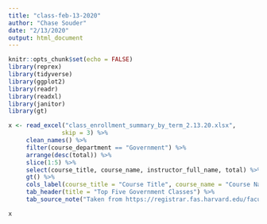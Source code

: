 ```yaml
---
title: "class-feb-13-2020"
author: "Chase Souder"
date: "2/13/2020"
output: html_document
---
```


```r
knitr::opts_chunk$set(echo = FALSE)
library(reprex)
library(tidyverse)
library(ggplot2)
library(readr)
library(readxl)
library(janitor)
library(gt)
```

```r
x <- read_excel("class_enrollment_summary_by_term_2.13.20.xlsx",
               skip = 3) %>%
     clean_names() %>%
     filter(course_department == "Government") %>%
     arrange(desc(total)) %>%
     slice(1:5) %>%
     select(course_title, course_name, instructor_full_name, total) %>%
     gt() %>%
     cols_label(course_title = "Course Title", course_name = "Course Name", instructor_full_name = "Instructor", total = "Enrollment") %>%
     tab_header(title = "Top Five Government Classes") %>%
     tab_source_note("Taken from https://registrar.fas.harvard.edu/faculty-staff/courses/enrollment")

x

```


